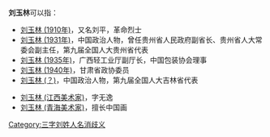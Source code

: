 '''刘玉林'''可以指：
* [[刘玉林_(1910年)|刘玉林 (1910年)]]，又名刘平，革命烈士  
* [[刘玉林_(1931年)|刘玉林 (1931年)]]，中国政治人物，曾任贵州省人民政府副省长、贵州省人大常委会副主任，第九届全国人大贵州省代表
* [[刘玉林_(1935年)|刘玉林 (1935年)]]，广西轻工业厅副厅长，中国包装协会理事
* [[刘玉林_(1940年)|刘玉林 (1940年)]]，甘肃省政协委员
* [[刘玉林_(？)|刘玉林 (？)]]，中国政治人物，第九届全国人大吉林省代表
<!--未知是否为同一人：刘玉林，吉林榆树人。1970年毕业于北京邮电学院-->
* [[刘玉林_(江西美术家)|刘玉林 (江西美术家)]]，字无逸
* [[刘玉林_(青海美术家)|刘玉林 (青海美术家)]]，擅长中国画

{{disambig}}

[[Category:三字刘姓人名消歧义|Category:三字刘姓人名消歧义]]